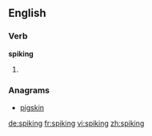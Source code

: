 ==English==

===Verb===
'''spiking'''

# {{present participle of|spike}}

===Anagrams===
* [[pigskin#English|pigskin]]

[[de:spiking]]
[[fr:spiking]]
[[vi:spiking]]
[[zh:spiking]]